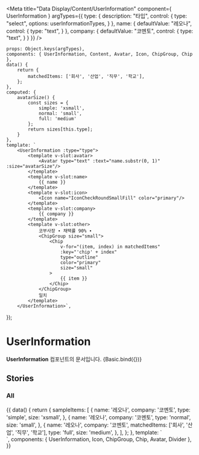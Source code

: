 
<Meta
    title="Data Display/Content/UserInformation"
    component={ UserInformation }
    argTypes={{
        type: {
            description: "타입",
            control: {
                type: "select",
                options: userInformationTypes,
            }
        },
        name: {
            defaultValue: "레오나",
            control: {
                type: "text",
            }
        },
        company: {
            defaultValue: "코멘토",
            control: {
                type: "text",
            }
        }
    }}
/>

    props: Object.keys(argTypes),
    components: { UserInformation, Content, Avatar, Icon, ChipGroup, Chip },
    data() {
        return {
            matchedItems: ['회사', '산업', '직무', '학교'],
        };
    },
    computed: {
        avatarSize() {
            const sizes = {
                simple: 'xsmall',
                normal: 'small',
                full: 'medium'
            };
            return sizes[this.type];
        }
    },
    template: `
        <UserInformation :type="type">
            <template v-slot:avatar>
                <Avatar type="text" :text="name.substr(0, 1)" :size="avatarSize"/>
            </template>
            <template v-slot:name>
                {{ name }}
            </template>
            <template v-slot:icon>
                <Icon name="IconCheckRoundSmallFill" color="primary"/>
            </template>
            <template v-slot:company>
                {{ company }}
            </template>
            <template v-slot:other>
                코부사장 ∙ 채택률 90% ∙
                <ChipGroup size="small">
                    <Chip
                        v-for="(item, index) in matchedItems"
                        :key="'chip' + index"
                        type="outline"
                        color="primary"
                        size="small"
                    >
                        {{ item }}
                    </Chip>
                </ChipGroup>
                일치
            </template>
        </UserInformation>`,
});

# UserInformation

**UserInformation** 컴포넌트의 문서입니다.
<Story name="Basic" height="100px">
    {Basic.bind({})}
</Story>

<ArgsTable story="Basic" />


## Stories
### All
<Canvas>
    <Story name="All" height="100px">
        {{
            data() {
                return {
                    sampleItems: [
                        {
                            name: '레오나',
                            company: '코멘토',
                            type: 'simple',
                            size: 'xsmall',
                        },
                        {
                            name: '레오나',
                            company: '코멘토',
                            type: 'normal',
                            size: 'small',
                        },
                        {
                            name: '레오나',
                            company: '코멘토',
                            matchedItems: ['회사', '산업', '직무', '학교'],
                            type: 'full',
                            size: 'medium',
                        },
                    ],
                };
            },
            template: `
                <div>
                    <template v-for="({ name, company, matchedItems, size, type }, index) in sampleItems">
                        <UserInformation :type="type" :key="'user-information' + index">
                            <template v-slot:avatar>
                                <Avatar type="text" :text="name.substr(0, 1)" :size="size"/>
                            </template>
                            <template v-slot:name>
                                {{ name }}
                            </template>
                            <template v-slot:icon>
                                <Icon name="IconCheckRoundSmallFill" color="primary"/>
                            </template>
                            <template v-slot:company>
                                {{ company }}
                            </template>
                            <template v-slot:other>
                                코부사장 ∙ 채택률 90% ∙
                                <ChipGroup size="small">
                                    <Chip
                                        v-for="(item, index) in matchedItems"
                                        :key="'chip' + index"
                                        type="outline"
                                        color="primary"
                                        size="small"
                                    >
                                        {{ item }}
                                    </Chip>
                                </ChipGroup>
                                일치
                            </template>
                        </UserInformation>
                        <Divider :key="'divider' + index" class="my-8" />
                    </template>
                    <UserInformation type="simple">
                        <template v-slot:avatar>
                            <Avatar type="profile" size="xsmall"/>
                        </template>
                        <template v-slot:name>
                            질문자
                        </template>
                    </UserInformation>
                    <Divider class="my-8" />
                    <UserInformation type="normal">
                        <template v-slot:avatar>
                            <Avatar type="profile" size="small"/>
                        </template>
                        <template v-slot:name>
                            질문자
                        </template>
                    </UserInformation>
                    <Divider class="my-8" />
                    <UserInformation type="full">
                        <template v-slot:avatar>
                            <Avatar type="profile" size="medium"/>
                        </template>
                        <template v-slot:name>
                            질문자
                        </template>
                    </UserInformation>
                </div>
            `,
            components: { UserInformation, Icon, ChipGroup, Chip, Avatar, Divider },
        }}
    </Story>
</Canvas>

